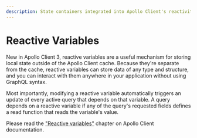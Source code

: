 ```yaml
---
description: State containers integrated into Apollo Client's reactivity model.
---
```


# Reactive Variables

New in Apollo Client 3, reactive variables are a useful mechanism for storing local state outside of
the Apollo Client cache. Because they're separate from the cache, reactive variables can store data
of any type and structure, and you can interact with them anywhere in your application without using
GraphQL syntax.

Most importantly, modifying a reactive variable automatically triggers an update of every active
query that depends on that variable. A query depends on a reactive variable if any of the query's
requested fields defines a read function that reads the variable's value.

Please read the
["Reactive variables"](https://www.apollographql.com/docs/react/local-state/reactive-variables/)
chapter on Apollo Client documentation.
